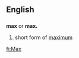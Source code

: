 
==English==

==={{Abbreviation}}===
'''max''' or '''max.'''
# short form of [[maximum]]

[[fi:Max]]
